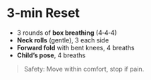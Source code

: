 
# 3‑min Reset

- 3 rounds of **box breathing** (4‑4‑4)
- **Neck rolls** (gentle), 3 each side
- **Forward fold** with bent knees, 4 breaths
- **Child’s pose**, 4 breaths

> Safety: Move within comfort, stop if pain.

